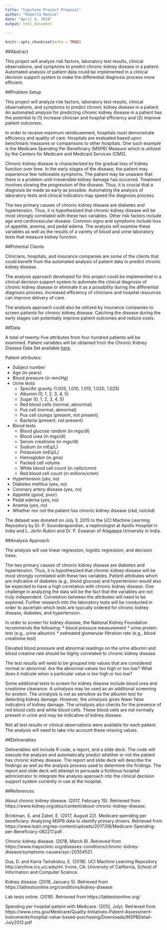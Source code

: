 ```yaml
---
title: "Capstone Project Proposal"
author: "Roberta Munive"
date: "April 4, 2018"
output: html_document
  
---
```


```r
knitr::opts_chunk$set(echo = TRUE)
```


##Abstract

This project will analyze risk factors, laboratory test results, clinical observations, and symptoms to predict chronic kidney disease in a patient.  Automated analysis of patient data could be implemented in a clinical decision support system to make the differential diagnosis process more efficient. 

##Problem Setup

This project will analyze risk factors, laboratory test results, clinical observations, and symptoms to predict chronic kidney disease in a patient. An automated analysis for predicting chronic kidney disease in a patient has the potential to (1) increase clinician and hospital efficiency and (2) improve patient outcomes.

In order to receive maximum reimbusement, hospitals must demonstrate efficiency and quality of care. Hospitals are evaluated based upon benchmark measures or comparisons to other hospitals.  One such example is the Medicare Spending Per Beneficiary (MSPB) Measure which is utilized by the Centers for Medicare and Medicaid Services (CMS). 

Chronic kidney disease is characterized by the gradual loss of kidney function over time.  In the early stages of the disease, the patient may experience few noticeable symptoms. The patient may be unaware that there is a problem until irreversible kidney damage has occurred.  Treatment involves slowing the progression of the disease.  Thus, it is crucial that a diagnosis be made as early as possible. Automating the analysis of laboratory tests and clinical indicators may speed the diagnosis process.  

The two primary causes of chronic kidney disease are diabetes and hypertension.  Thus, it is hypothesized that chronic kidney disease will be most strongly correlated with these two variables.  Other risk factors include age and cardiovascular disease.  Common signs and symptoms include loss of appetite, anemia, and pedal edema.  The analysis will examine these variables as well as the results of a variety of blood and urine laboratory tests that measure kidney function.

##Potential Clients

Clinicians, hospitals, and insurance companies are some of the clients that could benefit from the automated analysis of patient data to predict chronic kidney disease. 

The analysis approach developed for this project could be implemented in a clinical decision support system to automate the clinical diagnosis of chronic kidney disease or eliminate it as a possibility during the differential diagnosis process.  Increased efficiency of clinicians and hospital resources can improve delivery of care. 

The analysis approach could also be utilized by insurance companies to screen patients for chronic kidney disease.  Catching the disease during the early stages can potentially improve patient outcomes and reduce costs. 

##Data

A total of twenty-five attributes from four hundred patients will be examined.  Patient variables will be obtained from the Chronic Kidney Disease Data Set available [here](https://archive.ics.uci.edu/ml/datasets/chronic_kidney_disease).  

Patient attributes:

* Subject number
* Age (in years)
* Blood pressure (in mm/Hg)
* Urine tests
     + Specific gravity (1.005, 1.010, 1.015, 1.020, 1.025)
     + Albumin (0, 1, 2, 3, 4, 5)
     + Sugar (0, 1, 2, 3, 4, 5)
     + Red blood cells (normal, abnormal)
     + Pus cell (normal, abnormal)
     + Pus cell clumps (present, not present)
     + Bacteria (present, not present)
* Blood tests
     + Blood glucose random (in mgs/dl)
     + Blood urea (in mgs/dl)
     + Serum creatinine (in mgs/dl)
     + Sodium (in mEq/L)
     + Potassium (mEq/L)
     + Hemoglobin (in gms)
     + Packed cell volume
     + White blood cell count (in cells/cmm)
     + Red blood cell count (in millions/cmm)
* Hypertension (yes, no)
* Diabetes mellitus (yes, no)
* Coronary artery disease (yes, no)
* Appetite (good, poor)
* Pedal edema (yes, no)
* Anemia (yes, no)
* Whether nor not the patient has chronic kidney disease (ckd, notckd)


The dataset was donated on July 3, 2015 to the UCI Machine Learning Repository by Dr. P. Soundarapandian, a nephrologist at Apollo Hospital in India and L. Jerlin Rubini and Dr. P. Eswaran of Alagappa University in India.

##Analysis Approach

The analysis will use linear regression, logistic regression, and decision trees. 

The two primary causes of chronic kidney disease are diabetes and hypertension.  Thus, it is hypothesized that chronic kidney disease will be most strongly correlated with these two variables.  Patient attributes which are indicative of diabetes (e.g., blood glucose) and hypertension would also be expected to have a high correlation with chronic kidney disease. One challenge in analyzing the data will be the fact that the variables are not truly independent. Correlation between the attributes will need to be explored.  Further research into the laboratory tests will be conducted in order to ascertain which tests are typically ordered for chronic kidney disease, diabetes, and hypertension.  

In order to screen for kidney disease, the National Kidney Foundation recommends the following: 
* blood pressure measurement
* urine protein test (e.g., urine albumin)
* estimated glomerular filtration rate (e.g., blood creatinine test)

Elevated blood pressure and abnormal readings on the urine albumin and blood creatine rate should be highly correlated to chronic kidney disease.  

The test results will need to be grouped into values that are considered normal or abnormal.  Are the abnormal values too high or too low? What does it indicate when a particular value is too high or too low? 

Some additional tests to screen for kidney disease include blood urea and creatinine clearance. A urinalysis may be used as an additional screening for protein.  The urinalysis is not as sensitive as the albumin test for detecting kidney damage.  However, the urinalysis gives fewer false indicators of kidney damage.  The urinalysis also checks for the presence of red blood cells and white blood cells.  These blood cells are not normally present in urine and may be indicative of kidney disease.  


Not all test results or clinical observations were available for each patient. The analysis will need to take into account these missing values.

##Deliverables

Deliverables will include R code, a report, and a slide deck.  The code will execute the analysis and automatically predict whether or not the patient has chronic kidney disease.  The report and slide deck will describe the findings as well as the analysis process used to determine the findings.  The report and slide deck will attempt to persuade a fictitious hospital administrator to integrate the analysis approach into the clinical decision support system currently in use at the hospital.

##References

About chronic kidney disease. (2017, February 15).  Retrieved from https://www.kidney.org/atoz/content/about-chronic-kidney-disease.

Brinkman, S. and Zabel, E. (2017, August 22).  Medicare spending per beneficiary: Analyzing MSPB data to identify primary drivers.  Retrieved from https://www.lsqin.org/wp-content/uploads/2017/08/Medicare-Spending-per-Beneficiary-082217.pdf .

Chronic kidney disease. (2018, March 8).  Retrieved from https://www.mayoclinic.org/diseases-conditions/chronic-kidney-disease/symptoms-causes/syc-20354521.

Dua, D. and Karra Taniskidou, E. (2018).  UCI Machine Learning Repository http://archive.ics.uci.edu/ml.  Irvine, CA:  University of California, School of Information and Computer Science.

Kidney disease. (2018, January 5).  Retrieved from 
https://labtestsonline.org/conditions/kidney-disease

Lab tests online. (2018).  Retrieved from https://labtestsonline.org/


Spending per hospital patient with Medicare. (2012, July). Retrieved from https://www.cms.gov/Medicare/Quality-Initiatives-Patient-Assessment-Instruments/hospital-value-based-purchasing/Downloads/MSPBDetail-July2012.pdf




